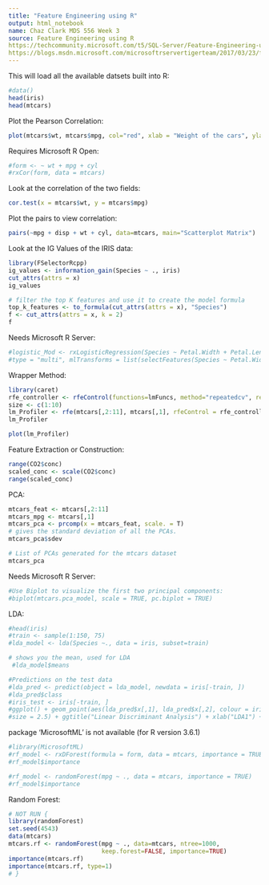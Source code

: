 ```yaml
---
title: "Feature Engineering using R"
output: html_notebook
name: Chaz Clark MDS 556 Week 3
source: Feature Engineering using R
https://techcommunity.microsoft.com/t5/SQL-Server/Feature-Engineering-using-R/ba-p/385286
https://blogs.msdn.microsoft.com/microsoftrservertigerteam/2017/03/23/feature-engineering-using-r/
---
```


This will load all the available datsets built into R:
```r
#data()
head(iris)
head(mtcars)
```

Plot the Pearson Correlation:
```r
plot(mtcars$wt, mtcars$mpg, col="red", xlab = "Weight of the cars", ylab = "Miles per gallon", pch=16, main = "Pearson Correlation")
```

Requires Microsoft R Open:
```r
#form <- ~ wt + mpg + cyl
#rxCor(form, data = mtcars)
```

Look at the correlation of the two fields:
```r
cor.test(x = mtcars$wt, y = mtcars$mpg)
```

Plot the pairs to view correlation:
```r
pairs(~mpg + disp + wt + cyl, data=mtcars, main="Scatterplot Matrix")
```

Look at the IG Values of the IRIS data:
```r
library(FSelectorRcpp)
ig_values <- information_gain(Species ~ ., iris)
cut_attrs(attrs = x)
ig_values
```

```r
# filter the top K features and use it to create the model formula
top_k_features <- to_formula(cut_attrs(attrs = x), "Species")
f <- cut_attrs(attrs = x, k = 2)
f
```

Needs Microsoft R Server:
```r
#logistic_Mod <- rxLogisticRegression(Species ~ Petal.Width + Petal.Length + Sepal.Width + Sepal.Length, data = iris, l1Weight = 0, 
#type = "multi", mlTransforms = list(selectFeatures(Species ~ Petal.Width + Petal.Length + Sepal.Width + Sepal.Length, mode = mutualInformation(numFeaturesToKeep = 2))))
```

Wrapper Method:
```r
library(caret)
rfe_controller <- rfeControl(functions=lmFuncs, method="repeatedcv", repeats = 5, verbose = FALSE)
size <- c(1:10) 
lm_Profiler <- rfe(mtcars[,2:11], mtcars[,1], rfeControl = rfe_controller)
lm_Profiler
```

```r
plot(lm_Profiler)
```

Feature Extraction or Construction:
```r
range(CO2$conc)
scaled_conc <- scale(CO2$conc)
range(scaled_conc)
```

PCA:
```r
mtcars_feat <- mtcars[,2:11]
mtcars_mpg <- mtcars[,1]
mtcars_pca <- prcomp(x = mtcars_feat, scale. = T)
# gives the standard deviation of all the PCAs.
mtcars_pca$sdev
```

```r
# List of PCAs generated for the mtcars dataset
mtcars_pca
```

Needs Microsoft R Server:
```r
#Use Biplot to visualize the first two principal components:
#biplot(mtcars.pca_model, scale = TRUE, pc.biplot = TRUE)
```

LDA: 
```r
#head(iris)
#train <- sample(1:150, 75)
#lda_model <- lda(Species ~., data = iris, subset=train)
```

```r
# shows you the mean, used for LDA
 #lda_model$means
```

```r
#Predictions on the test data
#lda_pred <- predict(object = lda_model, newdata = iris[-train, ])
#lda_pred$class
#iris_test <- iris[-train, ]
#ggplot() + geom_point(aes(lda_pred$x[,1], lda_pred$x[,2], colour = iris_test$Species, shape = iris_test$Species), 
#size = 2.5) + ggtitle("Linear Discriminant Analysis") + xlab("LDA1") + ylab("LDA2") + labs(fill = "Species")
```

package ‘MicrosoftML’ is not available (for R version 3.6.1)
```r
#library(MicrosoftML)
#rf_model <- rxDForest(formula = form, data = mtcars, importance = TRUE )
#rf_model$importance
```
```r
#rf_model <- randomForest(mpg ~ ., data = mtcars, importance = TRUE)
#rf_model$importance
```

Random Forest:
```r
# NOT RUN {
library(randomForest)
set.seed(4543)
data(mtcars)
mtcars.rf <- randomForest(mpg ~ ., data=mtcars, ntree=1000,
                          keep.forest=FALSE, importance=TRUE)
importance(mtcars.rf)
importance(mtcars.rf, type=1)
# }
```

